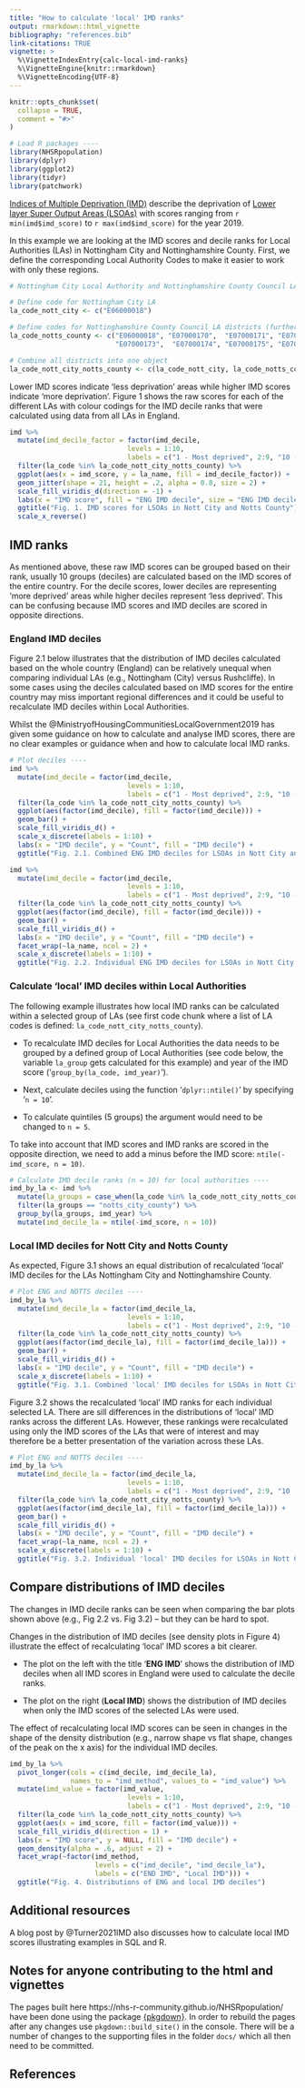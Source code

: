 ```yaml
---
title: "How to calculate 'local' IMD ranks"
output: rmarkdown::html_vignette
bibliography: "references.bib"
link-citations: TRUE
vignette: >
  %\VignetteIndexEntry{calc-local-imd-ranks}
  %\VignetteEngine{knitr::rmarkdown}
  %\VignetteEncoding{UTF-8}
---
```


```r
knitr::opts_chunk$set(
  collapse = TRUE,
  comment = "#>"
)
```

```r
# Load R packages ----
library(NHSRpopulation)
library(dplyr)
library(ggplot2)
library(tidyr)
library(patchwork)

```

[Indices of Multiple Deprivation (IMD)](https://www.gov.uk/government/statistics/english-indices-of-deprivation-2019) describe the deprivation of [Lower layer Super Output Areas (LSOAs)](https://data.gov.uk/dataset/c481f2d3-91fc-4767-ae10-2efdf6d58996/lower-layer-super-output-areas-lsoas) with scores ranging from `r min(imd$imd_score)` to `r max(imd$imd_score)` for the year 2019.

In this example we are looking at the IMD scores and decile ranks for Local Authorities (LAs) in Nottingham City and Nottinghamshire County. 
First, we define the corresponding Local Authority Codes to make it easier to work with only these regions.

```r
# Nottingham City Local Authority and Nottinghamshire County Council LA areas often have their data combined, particularly for the Provider Trusts like Nottinghamshire Healthcare NHS Foundation Trust.

# Define code for Nottingham City LA
la_code_nott_city <- c("E06000018")

# Define codes for Nottinghamshire County Council LA districts (further details can be found here https://cdu-data-science-team.github.io/team-blog/posts/2021-05-14-index-of-multiple-deprivation/#imd-in-sql)
la_code_notts_county <- c("E06000018", "E07000170",  "E07000171", "E07000172", 
                          "E07000173",  "E07000174", "E07000175", "E07000176")

# Combine all districts into one object
la_code_nott_city_notts_county <- c(la_code_nott_city, la_code_notts_county)
```

Lower IMD scores indicate 'less deprivation' areas while higher IMD scores indicate 'more deprivation'.
Figure 1 shows the raw scores for each of the different LAs with colour codings for the IMD decile ranks that were calculated using data from all LAs in England.

```r
imd %>%   
  mutate(imd_decile_factor = factor(imd_decile,
                             levels = 1:10,
                             labels = c("1 - Most deprived", 2:9, "10 - Least deprived"))) %>% 
  filter(la_code %in% la_code_nott_city_notts_county) %>% 
  ggplot(aes(x = imd_score, y = la_name, fill = imd_decile_factor)) +
  geom_jitter(shape = 21, height = .2, alpha = 0.8, size = 2) +
  scale_fill_viridis_d(direction = -1) +
  labs(x = "IMD score", fill = "ENG IMD decile", size = "ENG IMD decile", y = NULL) +
  ggtitle("Fig. 1. IMD scores for LSOAs in Nott City and Notts County") +
  scale_x_reverse() 
```

<!-- The distribution of the IMD deciles calculated on data from the entire country can be unequal within some Local Authorities (LAs) or groups of LAs. -->
<!-- This example illustrates this for the LA Nottingham 'City' and the LAs in Nottinghamshire 'County'. -->

## IMD ranks

As mentioned above, these raw IMD scores can be grouped based on their rank, usually 10 groups (deciles) are calculated based on the IMD scores of the entire country. For the decile scores, lower deciles are representing 'more deprived' areas while higher deciles represent 'less deprived'. This can be confusing because IMD scores and IMD deciles are scored in opposite directions.

### England IMD deciles

Figure 2.1 below illustrates that the distribution of IMD deciles calculated based on the whole country (England) can be relatively unequal when comparing individual LAs (e.g., Nottingham (City) versus Rushcliffe). In some cases using the deciles calculated based on IMD scores for the entire country may miss important regional differences and it could be useful to recalculate IMD deciles within Local Authorities. 

Whilst the @MinistryofHousingCommunitiesLocalGovernment2019 has given some guidance on how to calculate and analyse IMD scores, there are no clear examples or guidance when and how to calculate local IMD ranks.

```r
# Plot deciles ----
imd %>%   
  mutate(imd_decile = factor(imd_decile,
                             levels = 1:10,
                             labels = c("1 - Most deprived", 2:9, "10 - Least deprived"))) %>% 
  filter(la_code %in% la_code_nott_city_notts_county) %>% 
  ggplot(aes(factor(imd_decile), fill = factor(imd_decile))) +
  geom_bar() +
  scale_fill_viridis_d() +
  scale_x_discrete(labels = 1:10) +
  labs(x = "IMD decile", y = "Count", fill = "IMD decile") +
  ggtitle("Fig. 2.1. Combined ENG IMD deciles for LSOAs in Nott City and Notts County")
```


```r
imd %>%   
  mutate(imd_decile = factor(imd_decile,
                             levels = 1:10,
                             labels = c("1 - Most deprived", 2:9, "10 - Least deprived"))) %>% 
  filter(la_code %in% la_code_nott_city_notts_county) %>% 
  ggplot(aes(factor(imd_decile), fill = factor(imd_decile))) +
  geom_bar() +
  scale_fill_viridis_d() +
  labs(x = "IMD decile", y = "Count", fill = "IMD decile") +
  facet_wrap(~la_name, ncol = 2) +
  scale_x_discrete(labels = 1:10) +
  ggtitle("Fig. 2.2. Individual ENG IMD deciles for LSOAs in Nott City and Notts County")
```

### Calculate 'local' IMD deciles within Local Authorities

The following example illustrates how local IMD ranks can be calculated within a selected group of LAs (see first code chunk where a list of LA codes is defined: `la_code_nott_city_notts_county`). 

* To recalculate IMD deciles for Local Authorities the data needs to be grouped by a defined group of Local Authorities (see code below, the variable `la_group` gets calculated for this example) and year of the IMD score ('`group_by(la_code, imd_year)`').

* Next, calculate deciles using the function '`dplyr::ntile()`' by specifying '`n = 10`'.

* To calculate quintiles (5 groups) the argument would need to be changed to `n = 5`.

To take into account that IMD scores and IMD ranks are scored in the opposite direction, we need to add a minus before the IMD score: `ntile(-imd_score, n = 10)`.

```r
# Calculate IMD decile ranks (n = 10) for local authorities ----
imd_by_la <- imd %>% 
  mutate(la_groups = case_when(la_code %in% la_code_nott_city_notts_county  ~ "notts_city_county")) %>%
  filter(la_groups == "notts_city_county") %>% 
  group_by(la_groups, imd_year) %>% 
  mutate(imd_decile_la = ntile(-imd_score, n = 10))
```

### Local IMD deciles for Nott City and Notts County

As expected, Figure 3.1 shows an equal distribution of recalculated 'local' IMD deciles for the LAs Nottingham City and Nottinghamshire County.

```r
# Plot ENG and NOTTS deciles ----
imd_by_la %>%   
  mutate(imd_decile_la = factor(imd_decile_la,
                             levels = 1:10,
                             labels = c("1 - Most deprived", 2:9, "10 - Least deprived"))) %>% 
  filter(la_code %in% la_code_nott_city_notts_county) %>% 
  ggplot(aes(factor(imd_decile_la), fill = factor(imd_decile_la))) +
  geom_bar() +
  scale_fill_viridis_d() +
  labs(x = "IMD decile", y = "Count", fill = "IMD decile") +
  scale_x_discrete(labels = 1:10) +
  ggtitle("Fig. 3.1. Combined 'local' IMD deciles for LSOAs in Nott City and Notts County")
```

Figure 3.2 shows the recalculated 'local' IMD ranks for each individual selected LA.
There are sill differences in the distributions of 'local' IMD ranks across the different LAs.
However, these rankings were recalculated using only the IMD scores of the LAs that were of interest and may therefore be a better presentation of the variation across these LAs.

```r
# Plot ENG and NOTTS deciles ----
imd_by_la %>%   
  mutate(imd_decile_la = factor(imd_decile_la,
                             levels = 1:10,
                             labels = c("1 - Most deprived", 2:9, "10 - Least deprived"))) %>% 
  filter(la_code %in% la_code_nott_city_notts_county) %>% 
  ggplot(aes(factor(imd_decile_la), fill = factor(imd_decile_la))) +
  geom_bar() +
  scale_fill_viridis_d() +
  labs(x = "IMD decile", y = "Count", fill = "IMD decile") +
  facet_wrap(~la_name, ncol = 2) +
  scale_x_discrete(labels = 1:10) +
  ggtitle("Fig. 3.2. Individual 'local' IMD deciles for LSOAs in Nott City and Notts County")
```

## Compare distributions of IMD deciles 

The changes in IMD decile ranks can be seen when comparing the bar plots shown above (e.g., Fig 2.2 vs. Fig 3.2) -- but they can be hard to spot.

Changes in the distribution of IMD deciles (see density plots in Figure 4) illustrate the effect of recalculating 'local' IMD scores a bit clearer.

* The plot on the left with the title '**ENG IMD**' shows the distribution of IMD deciles when all IMD scores in England were used to calculate the decile ranks.

* The plot on the right (**Local IMD**) shows the distribution of IMD deciles when only the IMD scores of the selected LAs were used.

The effect of recalculating local IMD scores can be seen in changes in the shape of the density distribution (e.g., narrow shape vs flat shape, changes of the peak on the x axis) for the individual IMD deciles.


```r
imd_by_la %>%   
  pivot_longer(cols = c(imd_decile, imd_decile_la), 
               names_to = "imd_method", values_to = "imd_value") %>% 
  mutate(imd_value = factor(imd_value,
                             levels = 1:10,
                             labels = c("1 - Most deprived", 2:9, "10 - Least deprived"))) %>% 
  filter(la_code %in% la_code_nott_city_notts_county) %>% 
  ggplot(aes(x = imd_score, fill = factor(imd_value))) +
  scale_fill_viridis_d(direction = 1) +
  labs(x = "IMD score", y = NULL, fill = "IMD decile") +
  geom_density(alpha = .6, adjust = 2) +
  facet_wrap(~factor(imd_method,
                     levels = c("imd_decile", "imd_decile_la"),
                     labels = c("END IMD", "Local IMD"))) +
  ggtitle("Fig. 4. Distributions of ENG and local IMD deciles")
```


## Additional resources

A blog post by @Turner2021IMD also discusses how to calculate local IMD scores illustrating examples in SQL and R.

## Notes for anyone contributing to the html and vignettes 

The pages built here https://nhs-r-community.github.io/NHSRpopulation/ have been done using the package [{pkgdown}](https://pkgdown.r-lib.org/). In order to rebuild the pages after any changes use `pkgdown::build_site()` in the console. There will be a number of changes to the supporting files in the folder `docs/` which all then need to be committed.

## References
<!-- References are compiled automatically from text in the main areas preceded by the @ sign like @Turner2021IMD. This note is hidden from the published sites. -->
